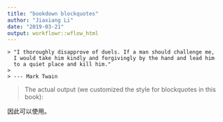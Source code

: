 ```yaml
---
title: "bookdown blockquotes"
author: "Jiaxiang Li"
date: "2019-03-21"
output: workflowr::wflow_html
---
```


```
> "I thoroughly disapprove of duels. If a man should challenge me,
  I would take him kindly and forgivingly by the hand and lead him
  to a quiet place and kill him."
>
> --- Mark Twain
```

>
The actual output (we customized the style for blockquotes in this book):


因此可以使用。